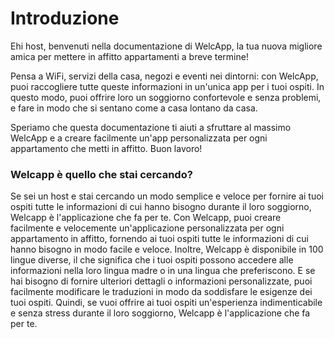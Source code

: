 # Introduzione

Ehi host, benvenuti nella documentazione di WelcApp, la tua nuova migliore amica per mettere in affitto appartamenti a breve termine!

Pensa a WiFi, servizi della casa, negozi e eventi nei dintorni: con WelcApp, puoi raccogliere tutte queste informazioni in un'unica app per i tuoi ospiti. In questo modo, puoi offrire loro un soggiorno confortevole e senza problemi, e fare in modo che si sentano come a casa lontano da casa.

Speriamo che questa documentazione ti aiuti a sfruttare al massimo WelcApp e a creare facilmente un'app personalizzata per ogni appartamento che metti in affitto. Buon lavoro!

### Welcapp è quello che stai cercando?

Se sei un host e stai cercando un modo semplice e veloce per fornire ai tuoi ospiti tutte le informazioni di cui hanno bisogno durante il loro soggiorno, Welcapp è l'applicazione che fa per te. Con Welcapp, puoi creare facilmente e velocemente un'applicazione personalizzata per ogni appartamento in affitto, fornendo ai tuoi ospiti tutte le informazioni di cui hanno bisogno in modo facile e veloce. Inoltre, Welcapp è disponibile in 100 lingue diverse, il che significa che i tuoi ospiti possono accedere alle informazioni nella loro lingua madre o in una lingua che preferiscono. E se hai bisogno di fornire ulteriori dettagli o informazioni personalizzate, puoi facilmente modificare le traduzioni in modo da soddisfare le esigenze dei tuoi ospiti. Quindi, se vuoi offrire ai tuoi ospiti un'esperienza indimenticabile e senza stress durante il loro soggiorno, Welcapp è l'applicazione che fa per te.
